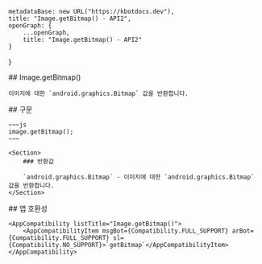 
    metadataBase: new URL("https://kbotdocs.dev"),
    title: "Image.getBitmap() - API2",
    openGraph: {
        ...openGraph,
        title: "Image.getBitmap() - API2"
    }
}

<Section>
    ## Image.getBitmap()

    이미지에 대한 `android.graphics.Bitmap` 값을 반환합니다.
</Section>
<Section>
    ## 구문

    ~~~js
    image.getBitmap();
    ~~~

    <Section>
        ### 반환값

        `android.graphics.Bitmap` - 이미지에 대한 `android.graphics.Bitmap` 값을 반환합니다.
    </Section>
</Section>
<Section>
    ## 앱 호환성

    <AppCompatibility listTitle="Image.getBitmap()">
        <AppCompatibilityItem msgBot={Compatibility.FULL_SUPPORT} arBot={Compatibility.FULL_SUPPORT} sl={Compatibility.NO_SUPPORT}>`getBitmap`</AppCompatibilityItem>
    </AppCompatibility>
</Section>